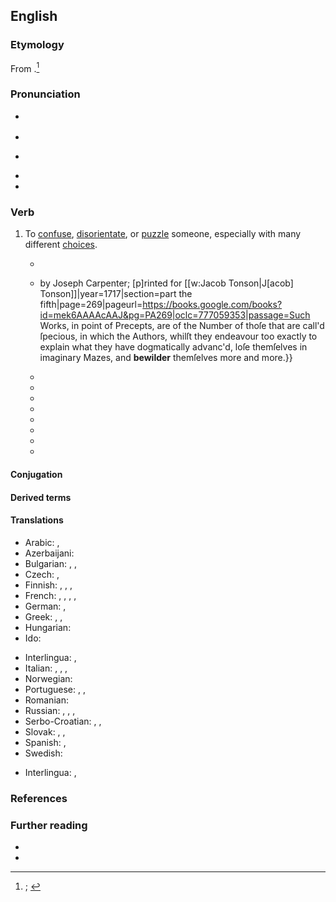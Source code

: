 ==English==
{{was wotd|2019|December|20}}

===Etymology===
From {{prefix|en|be|pos1=''prefix used as an {{glossary|intensifier}}''|wilder|t2=to lead astray; to go astray, wander}}.<ref>{{R:OED Online|pos=v|id=18465|date=1887|nodot=yes}}; {{R:Lexico|pos=v}}</ref>

===Pronunciation===
* {{a|RP}} {{IPA|en|/bɪˈwɪldə(ɹ)/}}
* {{audio|en|LL-Q1860 (eng)-Vealhurl-bewilder.wav |Audio (UK)}}
* {{a|GA}} {{IPA|en|/bɪˈwɪldɚ/}}
* {{rhymes|en|ɪldə(ɹ)|s=3}}
* {{hyphenation|en|be|wild|er}}

===Verb===
{{en-verb}}

# {{lb|en|transitive}} To [[confuse]], [[disorientate]], or [[puzzle#Verb|puzzle]] someone, especially with many different [[choice]]s.
#: {{synonyms|en|befuddle|Thesaurus:confuse}}
#: {{ux|en|All the different possible options may '''bewilder''' us.}}
#: {{ux|en|Don’t push me into that maze and '''bewilder''' me.}}
#* {{quote-book|en|author=[Richard Blackmore]|authorlink=Richard Blackmore|title=A Hymn to the Light of the World. With a Short Description of the Cartons of [[w:Raphael|Raphael Urbin]], in the Gallery at Hampton-Court|location=London|publisher=Printed for {{w|Jacob Tonson}}{{nb...|within Grays-Inn Gate next Grays-Inn Lane.}}|year=1703|page=8|pageurl=hthhdewibfucahpd;on'tps://books.google.com/books?id=lhphAAAAcAAJ&pg=PA8|oclc=40584794|passage=Thou, Kind Redeemer, toucht to ſee / So ſad a Sight, ſuch moving Miſery, / Didſt ſoon determine to diſpel / Theſe Shades of Death, and Gloom of Hell: / And ſo to reviſit with Thy Heav'nly Light / Loſt Man, '''bewilder'd''' in Infernal Night.}}
#* {{quote-book|en|author=Louis Liger|authorlink=Louis Liger|chapter=Of the Flowers that are to be Sown in the Month of March, and of the Manner of Raising Them|translators=[[w:George London (landscape architect)|George London]] and [[w:Henry Wise (gardener)|Henry Wise]]|title=The Retir’d Gardener. In Six Parts.{{nb...|The Two First being Dialogues between a Gentleman and a Gardener. Containing the Methods of Making, Ordering, and Improving a Fruit and Kitchen-garden; with Many New Experiments. Translated from the Second Edition Printed at Paris. The Four Last Parts Treat of the Manner of Planting and Cultivating Most Kinds of Flowers, Plants, Shrubs, and Under-shrubs, Necessary for the Adorning of Gardens; Explaining the Art of Making and Disposing of Parterres, Arbours of Greens, Woodworks, Arches, Columns, and Other Compartments Proper for the Most Beautiful Gardens and Plantations. Translated from the French of the Sieur Louis Liger. Heretofore Publish’d, in Two Volumes, with Several Alterations and Additions Proper for Our English Culture, by George London and Henry Wise.}}|edition=2nd revised|location=London|publisher=Publish’d {{...|in one volume,}} by Joseph Carpenter; [p]rinted for [[w:Jacob Tonson|J[acob] Tonson]]{{nb...|at Shakespear’s Head, over against Katharine-street, in the Strand.}}|year=1717|section=part the fifth|page=269|pageurl=https://books.google.com/books?id=mek6AAAAcAAJ&pg=PA269|oclc=777059353|passage=Such Works, in point of Precepts, are of the Number of thoſe that are call'd ſpecious, in which the Authors, whilſt they endeavour too exactly to explain what they have dogmatically advanc'd, loſe themſelves in imaginary Mazes, and '''bewilder''' themſelves more and more.}}
#* {{quote-journal|en|author=“Mustapha Rub-a-Dub Keli Khan” [pseudonym; {{w|Washington Irving}}; [[w:William Irving (New York)|William Irving]]; {{w|James Kirke Paulding}}]|title=Letter from Mustapha Rub-a-Dub Keli Khan, to Asem Hacchem, Principal Slave-driver to His Highness the Bashaw of Tripoli|magazine=[[w:Salmagundi (periodical)|Salmagundi; or, The Whim-whams and Opinions of Launcelot Langstaff, Esq. and Others [...] First Series. In Two Volumes]]|edition=new corrected|location=New York, N.Y.|publisher=[[w:Harper (publisher)|Harper & Brothers]]{{nb...|82, Cliff-Street.}}|date=15 October 1807|year_published=1835|volume=II|issue=XVI|page=157|pageurl=https://books.google.com/books?id=UasyAAAAMAAJ&pg=RA1-PA157|oclc=191247659|passage=It is that fiend politics, Asem,—that baneful fiend, which '''bewildereth''' every brain, and poisons every social feeling; which intrudes itself at the festive banquet, and, like the detestable harpy, pollutes the very viands of the table; [...]}}
#* {{quote-book|en|title=Plain Directions on Domestic Economy, Showing Particularly What are the Cheapest, and Most Nourishing Articles of Food and Drink, and the Best Modes of Preparation|location=New York, N.Y.|publisher=Published by order of the Society for the Prevention of Pauperism; printed by Samuel Wood & Sons,{{nb...|No. 261, Pearl-Street.}}|year=1821|page=13|pageurl=https://books.google.com/books?id=GkQEAAAAYAAJ&pg=PA13|oclc=16768454|passage=[P]ause therefore, {{smallcaps|now}}, and solemnly determine that you will never again degrade your being, by '''bewildering''' your brain with strong liquor.}}
#* {{quote-book|en|author=Hurrychund Chintamon|chapter=3|title=A Commentary on the Text of the [[w:Bhagavad Gita|Bhagavad-Gítá]]; or, The Discourse between Krishna and Arjuna on Divine Matters.{{nb...|A Sanscrit Philosophical Poem. With a Few Introductory Papers.}}|location=London|publisher=[[w:Nicholas Trübner|Trübner and Co.]],{{nb...|57 and 59, Ludgate Hill.}}|year=1874|page=17|pageurl=https://books.google.com/books?id=owJNAQAAMAAJ&pg=PA17|oclc=16781233|passage=Thou '''bewilderest''' my mind by thy ambiguous words. Tell me, therefore, one only thing for certain, by which I may obtain happiness.}}
#* {{RQ:Wilde Dorian Gray|chapter=II|page=28|passage="Stop!" faltered Dorian Gray, "stop! you '''bewilder''' me. I don't know what to say. There is some answer to you, but I cannot find it. Don't speak. Let me think. Or, rather, let me try not to think."}}
#* {{RQ:Vance Nobody|chapter=Burglary|page=35|passage=She wakened in sharp panic, '''bewildered''' by the grotesquerie of some half-remembered dream in contrast with the harshness of inclement fact, drowsily realising that since she had fallen asleep it had come on to rain smartly out of a shrouded sky.}}
#* {{quote-book|en|author=André Gide|authorlink=André Gide|chapter=IV|translator={{w|Richard Howard}}|title=[[w:The Immoralist|The Immoralist: A New Translation]]|series=A Borzoi Book|location=New York, N.Y.|publisher={{w|Alfred A. Knopf}}|month=April|year=1970|oclc=66083|edition2=1st Vintage International|location2=New York, N.Y.|publisher2={{w|Vintage Books}}|year2=February 1996|section2=part I|page2=38|pageurl2=https://books.google.com/books?id=Bk2TBQAAQBAJ&pg=PA38|isbn2=978-0-679-74191-6|passage=She preceded me along a strange path, unlike any I have ever seen in other countries. [...] [T]he contours of the gardens these walls confine dispose it to leisure; it curves or doubles back altogether, and right at the start a bend '''bewilders''' us; there is no knowing where we have come from or where we are heading.}}
#* {{quote-book|en|author=Edward [L.] Shorter|chapter=Medicine|title=Partnership for Excellence: Medicine at the University of Toronto and Academic Hospitals|location=Toronto, Ont.; Buffalo, N.Y.|publisher={{w|University of Toronto Press}}|year=2013|page=210|pageurl=https://books.google.com/books?id=amNZAgAAQBAJ&pg=PA210|isbn=978-1-4426-4595-0|passage=Ever more new drugs appeared on the market, '''bewildering''' and swamping clinicians who had been accustomed in their pharmaceutical armamentarium to a handful of painkillers, alkaloids with physiological effects, and vaccines.}}
#* {{quote-web|en|author=Phil McNulty|authorlink=Phil McNulty|title=[[w:Tunisia national football team|Tunisia]] 1 – 2 [[w:England national football team|England]]|archiveurl=https://web.archive.org/web/20190421215852/https://www.bbc.com/sport/football/44434276|archivedate=21 April 2019|work={{w|BBC Sport}}|date=18 June 2018|passage=It was remarkable that Tunisia reached half-time on level terms as they were often '''bewildered''' by England's pace and movement before being spared by their generosity in front of goal.}}

====Conjugation====
{{en-conj-simple}}

====Derived terms====
{{col3|en|[[bewildered]] {{qualifier|adjective}}|bewilderedly|bewilderedness|bewilderer|bewilderment}}

====Translations====
{{trans-top|to confuse, disorientate, or puzzle someone}}
* Arabic: {{t|ar|يُربك}}, {{t|ar|يُحيّر}}
* Azerbaijani: {{t|az|karıxdırmaq}}
* Bulgarian: {{t+|bg|обърквам}}, {{t+|bg|озадачавам}}, {{t+|bg|смущавам}}
* Czech: {{t|cs|dezorientovat}}, {{t|cs|zmást}}
* Finnish: {{t+|fi|eksyttää}}, {{t+|fi|hämmentää}}, {{t+|fi|harhauttaa}}, {{t+|fi|sekoittaa}}
* French: {{t+|fr|abasourdir}}, {{t+|fr|confondre}}, {{t+|fr|déconcerter}}, {{t+|fr|dérouter}}, {{t+|fr|désorienter}}
* German: {{t+|de|verwirren}}, {{t+|de|durcheinanderbringen}}
* Greek: {{t+|el|σαστίζω}}, {{t+|el|μπερδεύω}}, {{t+|el|ζαλίζω}}
* Hungarian: {{t+|hu|zavarba hoz}}
* Ido: {{t+|io|konfuzeskar}}
{{trans-mid}}
* Interlingua: {{t|ia|confuser}}, {{t|ia|inbrolliar}}
* Italian: {{t+|it|confondere}}, {{t+|it|disorientare}}, {{t+|it|sconcertare}}, {{t+|it|disorientare}}
* Norwegian: {{t+|no|forvirre}}
* Portuguese: {{t+|pt|confundir}}, {{t+|pt|desconcertar}}, {{t+|pt|desorientar}}
* Romanian: {{t+|ro|dezorienta}}
* Russian: {{t+|ru|смуща́ть}}, {{t+|ru|ста́вить в тупик}}, {{t+|ru|сбива́ть с толку}}, {{t|ru|приводи́ть в замеша́тельство}}
* Serbo-Croatian: {{t+|sh|dezorijentírati}}, {{t+|sh|smȅsti}}, {{t+|sh|zbúniti}}
* Slovak: {{t|sk|pomotať}}, {{t|sk|zmiasť}}, {{t|sk|dezorientovať}}
* Spanish: {{t+|es|confundir}}, {{t+|es|desconcertar}}
* Swedish: {{t+|sv|förbrylla}}
{{trans-bottom}}

{{checktrans-top}}
* Interlingua: {{t-check|ia|confunder}}, {{t-check|ia|disconcertar}}
{{trans-mid}}
{{trans-bottom}}

===References===
<references />

===Further reading===
* {{R:Century 1911}}
* {{R:Webster 1913}}